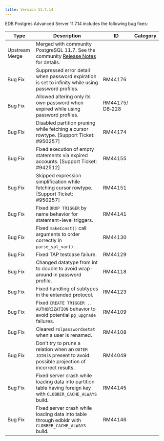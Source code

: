 ```yaml
---
title: Version 11.7.14
---
```


EDB Postgres Advanced Server 11.7.14 includes the following bug fixes:

| Type           | Description                                                                                                                                                                            | ID     | Category      | 
| -------------- | -------------------------------------------------------------------------------------------------------------------------------------------------------------------------------------- | ------ | ------------- |
| Upstream Merge | Merged with community PostgreSQL 11.7. See the community [Release Notes](https://www.postgresql.org/docs/11/release-11-7.html) for details.                                          |        |               |
| Bug&nbsp;Fix | Suppressed error detail when password expiration is set to infinity while using password profiles. | RM44176 | 
| Bug Fix | Allowed altering only its own password when expired while using password profiles. | RM44175/ DB&#8209;228 | 
| Bug Fix | Disabled partition pruning while fetching a cursor rowtype. [Support Ticket: #950257] | RM44174 | 
| Bug Fix | Fixed execution of empty statements via expired accounts. [Support Ticket: #942512] | RM44155 | 
| Bug Fix | Skipped expression simplification while fetching cursor rowtype. [Support Ticket: #950257] | RM44151 | 
| Bug Fix | Fixed `DROP TRIGGER` by name behavior for statement-level triggers. | RM44141 | 
| Bug Fix | Fixed `makeConst()` call arguments to order correctly in `parse_spl_var()`. | RM44130 | 
| Bug Fix | Fixed TAP testcase failure. | RM44129 | 
| Bug Fix | Changed datatype from int to double to avoid wrap-around in password profile. | RM44118 | 
| Bug Fix | Fixed handling of subtypes in the extended protocol. | RM44123 | 
| Bug Fix | Fixed `CREATE TRIGGER .. AUTHORIZATION` behavior to avoid potential `pg_upgrade` failures. | RM44109 | 
| Bug Fix | Cleared `rolpasswordsetat` when a user is renamed. | RM44108 
| Bug Fix | Don't try to prune a relation when an `OUTER JOIN` is present to avoid possible projection of incorrect results. | RM44049
| Bug Fix | Fixed server crash while loading data into partition table having foreign key with `CLOBBER_CACHE_ALWAYS` build. | RM44145
| Bug Fix | Fixed server crash while loading data into table through edbldr with `CLOBBER_CACHE_ALWAYS` build. | RM44146
